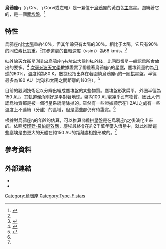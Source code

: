 {{Starbox begin
| name=烏鴉座η}}
{{Starbox observe
| epoch=J2000
| ra={{RA|12|32|04.2270}}<ref name="SIMBAD">{{cite web
| url=http://simbad.u-strasbg.fr/simbad/sim-id?protocol=html&Ident=HD+109085
| title=SIMBAD query result: NSV 5690 -- Variable Star
| publisher=Centre de Données astronomiques de Strasbourg
| accessdate=2007-07-17
| archive-date=2020-11-05
| archive-url=https://web.archive.org/web/20201105091736/http://simbad.u-strasbg.fr/simbad/sim-id?protocol=html&Ident=HD+109085
| dead-url=no
}}</ref>
| dec={{DEC|−16|11|45.627}}<ref name="SIMBAD" />
| appmag_v=4.31<ref name="SIMBAD" />
| constell=[[烏鴉座|烏鴉座]]}}
{{Starbox character
| class=F2 V<ref name="SIMBAD" />
| b-v=+0.38<ref name="SIMBAD" />
| u-b=+0.00<ref name="SIMBAD" />
| variable=''Suspected'' }}
{{Starbox astrometry
| radial_v=-3.5<ref name="SIMBAD" />
| prop_mo_ra=-424.37<ref name="SIMBAD" />
| prop_mo_dec=-58.41<ref name="SIMBAD" />
| parallax=54.92
| p_error=0.66
| parallax_footnote=<ref name="SIMBAD" />
| absmag_v= }}
{{Starbox detail
| mass=1.43 ± 0.05<ref name="aaa418">{{cite journal
| author=Nordström, B.; Mayor, M.; Andersen, J.; Holmberg, J.; Pont, F.; Jørgensen, B. R.; Olsen, E. H.; Udry, S.; Mowlavi, N.
| title=The Geneva-Copenhagen survey of the Solar neighbourhood: Ages, metallicities and kinematic properties of ~14,000 F and G dwarfs
| journal=Astronomy & Astrophysics
| year=2004
| volume=418
| pages=989–1019
| url=http://adsabs.harvard.edu/abs/2004A%26A...418..989N
| accessdate=2007-07-07
| doi=10.1051/0004-6361:20035959
| archive-date=2019-08-17
| archive-url=https://web.archive.org/web/20190817153533/http://adsabs.harvard.edu/abs/2004A%26A...418..989N
| dead-url=no
}}<br />''See:'' {{cite web
| url =http://vizier.u-strasbg.fr/viz-bin/VizieR-5?-out.add=.&-source=V/117/table1&recno=8509
| title =VizieR Detailed Page: record #8509
| publisher =VizieR Service at Centre de Données astronomiques de Strasbourg
| access-date =2021-09-24
| archive-date =2016-03-04
| archive-url =https://web.archive.org/web/20160304205322/http://vizier.u-strasbg.fr/viz-bin/VizieR-5?-out.add=.&-source=V%2F117%2Ftable1&recno=8509
| dead-url =no
}}</ref>
| radius=
| luminosity=
| temperature=6,840<ref name="aaa418" />
| gravity=
| metal=[Fe/H] = -0.05<ref name="aaa418" />
| rotation=68 ± 2 km/s
| age=1.3 ± 0.6 × 10<sup>9</sup><ref name="aaa418" /> }}
{{Starbox catalog
| names=eta Crv, 8 Crv, [[Gliese-Jahreiss_catalogue|GJ 9411]], [[Harvard_Revised_catalogue|HR 4775]], [[Bonner_Durchmusterung|BD -15°3489]], [[Henry_Draper_catalogue|HD 109085]], [[Luyten_Two-Tenths_catalogue|LTT 4755]], [[Smithsonian_Astrophysical_Observatory|SAO 157345]], [[Hipparcos_catalogue|HIP 61174]]. }}
{{Starbox end}}

'''烏鴉座η'''（η Crv、η Corvi或左轄）是一顆位于[[烏鴉座|烏鴉座]]的黃白色[[主序星|主序星]]。圍繞著它的，是一個[[塵埃盤|塵埃盤]]。<ref name="apj620">{{cite journal
| author=Wyatt, M. C.; Greaves, J. S.; Dent, W. R. F.; Coulson, I. M.
| title=Submillimeter Images of a Dusty Kuiper Belt around η Corvi 
| journal=The Astrophysical Journal
| year=2005 | volume=620 | pages=492–500
| url=http://www.journals.uchicago.edu/doi/full/10.1086/426929
| accessdate=2007-07-17
| doi=10.1086/426929 }}</ref>

==特性==
烏鴉座η比[[太陽|太陽]]重約40%，但其年齡只有太陽的30%。相比于太陽，它只有90%的同位素比[[氦|氦]]重。<ref name="aaa418" />其赤道處的[[恆星自轉|自轉]]速度（<math>v \sin i</math>）為68 km/s。<ref>{{cite journal
| author=A. Mora ''et al''
| title=EXPORT: Spectral classification and projected rotational velocities of Vega-type and pre-main sequence stars 
| journal=Astronomy & Astrophysics
| year=2001 | volume=378 | pages=116–131
| doi=10.1051/0004-6361:20011098 }}</ref>

[[紅外線天文衛星|紅外線天文衛星]]測量出烏鴉座η有放出大量的[[紅外綫|紅外綫]]，比同型恆星一般認爲所會放出的要多。<ref>{{cite journal
| author=Stencel, Robert E.; Backman, Dana E.
| title=A survey for infrared excesses among high galactic latitude SAO stars
| journal=Astrophysical Journal Supplement Series
| year=1991 | volume=75 | pages=905–924
| url=http://adsabs.harvard.edu/cgi-bin/bib_query?1991ApJS...75..905S
| accessdate=2007-07-17
| doi=10.1086/191553 }}</ref>
[[次毫米波天文學|次毫米波天文學]]數據證實了圍繞著烏鴉座η的星塵，塵埃質量約為[[月球|月球]]的60%，溫度約為80 K。數據也指出存在著圍繞烏鴉座η的一圈[[拱星盤|拱星盤]]，半徑最多為180 [[天文單位|AU]]（地球和太陽之間距離的180倍）。<ref>{{cite journal
| author=Sheret, I.; Dent, W. R. F.; Wyatt, M. C.
| title=Submillimetre observations and modelling of Vega-type stars
| journal=Monthly Notices of the Royal Astronomical Society
| year=2004 | volume=348 | issue=4 | pages=1282–1294
| url=http://adsabs.harvard.edu/cgi-bin/bib_query?2004MNRAS.348.1282S
| accessdate=2007-07-17
| doi=10.1111/j.1365-2966.2004.07448.x }}</ref>

目前的觀測技術足以分辨出組成塵埃盤的某些物質。塵埃盤形狀扁平，外圈半徑為150 [[天文單位|AU]]。其[[軌道傾角|軌道傾角]]剛好是平對著地球。盤内100 AU處幾乎沒有物質，因此人們認爲物質都是被一個行星系統清除掉的。雖然有一些證據顯示在1-2AU之處有一些溫度上不連續（分離）的區域，但是這些都仍有待證實。<ref name="apj620" />

根據對烏鴉座η的年齡的估算，可以推算出繞拱星盤是在烏鴉座η之後演化出來的。依照[[坡印廷-羅伯遜效應|坡印廷-羅伯遜效應]]，塵埃最終會在約2千萬年墮入恆星中，就此推斷這些塵埃是由更大的天體在約150 AU的距離處相撞形成的。<ref name="apj620" />

==參考資料==
{{reflist|2}}

==外部連結==
* {{cite web
 |last        = Kaler
 |first       = James B.
 |url         = http://www.astro.uiuc.edu/~kaler/sow/etacrv.html
 |title       = Eta Corvi
 |publisher   = University of Illinois
 |accessdate  = 2006-08-10
 |deadurl     = yes
 |archiveurl  = https://web.archive.org/web/20060905130323/http://www.astro.uiuc.edu/~kaler/sow/etacrv.html
 |archivedate = 2006-09-05
}}
* {{cite web
 |url         = http://www.ari.uni-heidelberg.de/aricns/cnspages/4c00973.htm
 |title       = ARICNS 4C00973
 |publisher   = Astronomisches Rechen-Institut, Heidelberg
 |accessdate  = 2007-07-17
 |deadurl     = yes
 |archiveurl  = https://web.archive.org/web/20070610054513/http://www.ari.uni-heidelberg.de/aricns/cnspages/4c00973.htm
 |archivedate = 2007-06-10
}}

[[Category:烏鴉座|Category:烏鴉座]]
[[Category:Type-F_stars|Category:Type-F stars]]